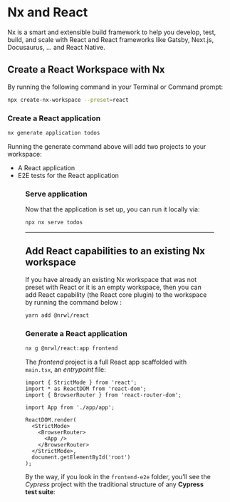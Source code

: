 # Nx and React



Nx is a smart and extensible build framework to help you develop, test, build, and scale with React and React frameworks like Gatsby, Next.js, Docusaurus, ... and React Native.

## Create a React Workspace with Nx
By running the following command in your Terminal or Command prompt:
```bash title="Create nx workspace"
npx create-nx-workspace --preset=react
```
### Create a React application
```bash title="Create react app: this command creates a new React app named todos"
nx generate application todos
```
Running the generate command above will add two projects to your workspace:

- A React application
- E2E tests for the React application
<Figure data="/img/react-app-folders.png" caption="React App and its test suite Cypress project" />

### Serve application
Now that the application is set up, you can run it locally via:
```bash
npx nx serve todos
```
----
## Add React capabilities to an existing Nx workspace
If you have already an existing Nx workspace that was not preset with React or it is an empty workspace, then you can add React capability (the React core plugin) to the workspace by running the command below :
```bash
yarn add @nrwl/react
```
### Generate a React application
```bash title="Command to create a React app called frontend"
nx g @nrwl/react:app frontend
```
The *frontend* project is a full React app scaffolded with `main.tsx`, an *entrypoint* file:

```tsx title="apps>frontend>src>main.tsx"
import { StrictMode } from 'react';
import * as ReactDOM from 'react-dom';
import { BrowserRouter } from 'react-router-dom';

import App from './app/app';

ReactDOM.render(
  <StrictMode>
    <BrowserRouter>
      <App />
    </BrowserRouter>
  </StrictMode>,
  document.getElementById('root')
);
```

By the way, if you look in the `frontend-e2e` folder, you’ll see the *Cypress* project with the traditional structure of any **Cypress test suite**:
<Figure data="/img/frontend-e2e.png" caption="Cypress test suite structure" />

